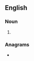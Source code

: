 {{also|spīdes|spīdēs}}
==English==

===Noun===
{{head|en|noun form}}

# {{plural of|spide|lang=en}}

===Anagrams===
* {{anagrams|en|a=deipss|pissed|sepsid}}